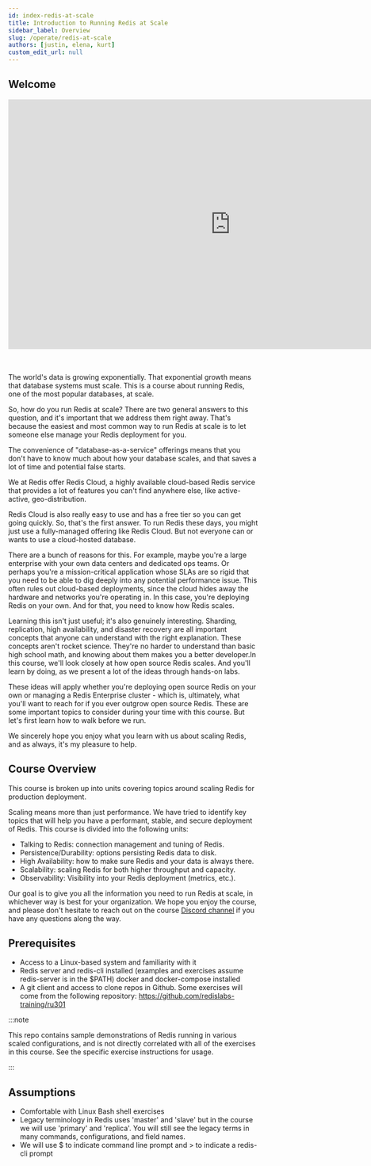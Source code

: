 ```yaml
---
id: index-redis-at-scale
title: Introduction to Running Redis at Scale
sidebar_label: Overview
slug: /operate/redis-at-scale
authors: [justin, elena, kurt]
custom_edit_url: null
---
```






## Welcome

<div class="text--center">
  <iframe
    width="896"
    height="504"
    src="https://www.youtube.com/embed/3H896s0rr8E"
    frameborder="0"
    allow="accelerometer; autoplay; clipboard-write; encrypted-media; gyroscope; picture-in-picture"
    allowfullscreen></iframe>
</div>

<br />
<br />
<p>
  The world's data is growing exponentially. That exponential growth means that
  database systems must scale. This is a course about running Redis, one of the
  most popular databases, at scale.
</p>

So, how do you run Redis at scale? There are two general answers to this question, and it's important that we address them right away. That's because the easiest and most common way to run Redis at scale is to let someone else manage your Redis deployment for you.

The convenience of "database-as-a-service" offerings means that you don't have to know much about how your database scales, and that saves a lot of time and potential false starts.

We at Redis offer Redis Cloud, a highly available cloud-based Redis service that provides a lot of features you can't find anywhere else, like active-active, geo-distribution.

Redis Cloud is also really easy to use and has a free tier so you can get going quickly. So, that's the first answer. To run Redis these days, you might just use a fully-managed offering like Redis Cloud. But not everyone can or wants to use a cloud-hosted database.

There are a bunch of reasons for this. For example, maybe you're a large enterprise with your own data centers and dedicated ops teams. Or perhaps you're a mission-critical application whose SLAs are so rigid that you need to be able to dig deeply into any potential performance issue. This often rules out cloud-based deployments, since the cloud hides away the hardware and networks you're operating in. In this case, you're deploying Redis on your own. And for that, you need to know how Redis scales.

Learning this isn't just useful; it's also genuinely interesting. Sharding, replication, high availability, and disaster recovery are all important concepts that anyone can understand with the right explanation. These concepts aren't rocket science. They're no harder to understand than basic high school math, and knowing about them makes you a better developer.In this course, we'll look closely at how open source Redis scales. And you'll learn by doing, as we present a lot of the ideas through hands-on labs.

These ideas will apply whether you're deploying open source Redis on your own or managing a Redis Enterprise cluster - which is, ultimately, what you'll want to reach for if you ever outgrow open source Redis. These are some important topics to consider during your time with this course. But let's first learn how to walk before we run.

We sincerely hope you enjoy what you learn with us about scaling Redis, and as always, it's my pleasure to help.

## Course Overview

This course is broken up into units covering topics around scaling Redis for production deployment.

Scaling means more than just performance. We have tried to identify key topics that will help you have a performant, stable, and secure deployment of Redis. This course is divided into the following units:

- Talking to Redis: connection management and tuning of Redis.
- Persistence/Durability: options persisting Redis data to disk.
- High Availability: how to make sure Redis and your data is always there.
- Scalability: scaling Redis for both higher throughput and capacity.
- Observability: Visibility into your Redis deployment (metrics, etc.).

Our goal is to give you all the information you need to run Redis at scale, in whichever way is best for your organization. We hope you enjoy the course, and please don't hesitate to reach out on the course [Discord channel](https://discord.gg/ZnjZbDMDub) if you have any questions along the way.

## Prerequisites

- Access to a Linux-based system and familiarity with it
- Redis server and redis-cli installed (examples and exercises assume redis-server is in the $PATH)
  docker and docker-compose installed
- A git client and access to clone repos in Github. Some exercises will come from the following repository: https://github.com/redislabs-training/ru301

:::note

This repo contains sample demonstrations of Redis running in various scaled configurations, and is not directly correlated with all of the exercises in this course. See the specific exercise instructions for usage.

:::

## Assumptions

- Comfortable with Linux Bash shell exercises
- Legacy terminology in Redis uses 'master' and 'slave' but in the course we will use 'primary' and 'replica'. You will still see the legacy terms in many commands, configurations, and field names.
- We will use $ to indicate command line prompt and > to indicate a redis-cli prompt
